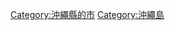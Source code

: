 {{Commonscat|Uruma, Okinawa}}
{{Catmore}}

{{DEFAULTSORT:Uruma-shi}}
[[Category:沖繩縣的市|Category:沖繩縣的市]]
[[Category:沖繩島|Category:沖繩島]]